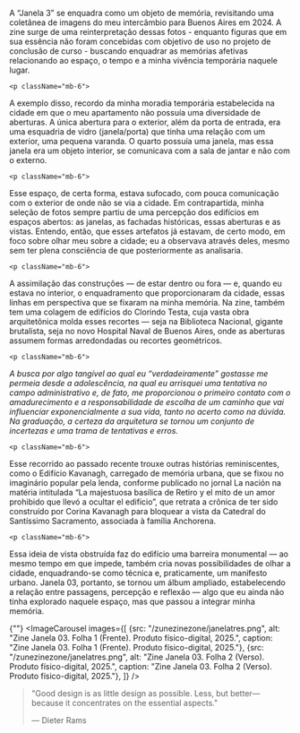 
<div className="space-y-8">
  <div className="prose prose-lg max-w-none">
    <p className="mb-6">
A “Janela 3” se enquadra como um objeto de memória, revisitando uma coletânea de imagens do meu intercâmbio para Buenos Aires em 2024. A zine surge de uma reinterpretação dessas fotos - enquanto figuras que em sua essência não foram concebidas com objetivo de uso no projeto de conclusão de curso -  buscando enquadrar as memórias afetivas relacionando ao espaço, o tempo e a minha vivência temporária naquele lugar. 
</p>

    <p className="mb-6">
A exemplo disso, recordo da minha moradia temporária estabelecida na cidade em que o meu apartamento não possuía uma diversidade de aberturas. A única abertura para o exterior, além da porta de entrada, era uma esquadria de vidro (janela/porta) que tinha uma relação com um exterior, uma pequena varanda. O quarto possuía uma janela, mas essa janela era um objeto interior, se comunicava com a sala de jantar e não com o externo.
</p>

    <p className="mb-6">
Esse espaço, de certa forma, estava sufocado, com pouca comunicação com o exterior de onde não se via a cidade. Em contrapartida, minha seleção de fotos sempre partiu de uma percepção dos edifícios em espaços abertos: as janelas, as fachadas históricas, essas aberturas e as vistas. Entendo, então, que esses artefatos já estavam, de certo modo, em foco sobre olhar meu sobre a cidade; eu a observava através deles, mesmo sem ter plena consciência de que posteriormente as analisaria.
</p>

    <p className="mb-6">
A assimilação das construções — de estar dentro ou fora — e, quando eu estava no interior, o enquadramento que proporcionaram da cidade, essas linhas em perspectiva que se fixaram na minha memória. Na zine, também tem uma colagem de edifícios do Clorindo Testa, cuja vasta obra arquitetônica molda esses recortes — seja na Biblioteca Nacional, gigante brutalista, seja no novo Hospital Naval de Buenos Aires, onde as aberturas assumem formas arredondadas ou recortes geométricos.
</p>

    <p className="mb-6">
_A busca por algo tangível ao qual eu “verdadeiramente” gostasse me permeia desde a adolescência, na qual eu arrisquei uma tentativa no campo administrativo e, de fato, me proporcionou o primeiro contato com o amadurecimento e a responsabilidade de escolha de um caminho que vai influenciar exponencialmente a sua vida, tanto no acerto como na dúvida. Na graduação, a certeza da arquitetura se tornou um conjunto de incertezas e uma trama de tentativas e erros._
</p>

    <p className="mb-6">
Esse recorrido ao passado recente trouxe outras histórias reminiscentes, como o Edifício Kavanagh, carregado de memória urbana, que se fixou no imaginário popular pela lenda, conforme publicado no jornal La nación na matéria intitulada “La majestuosa basílica de Retiro y el mito de un amor prohibido que llevó a ocultar el edificio”, que retrata a crônica de ter sido construído por Corina Kavanagh para bloquear a vista da Catedral do Santíssimo Sacramento, associada à família Anchorena.
</p>

    <p className="mb-6">
Essa ideia de vista obstruída faz do edifício uma barreira monumental — ao mesmo tempo em que impede, também cria novas possibilidades de olhar a cidade, enquadrando-se como técnica e, praticamente, um manifesto urbano. Janela 03, portanto, se tornou um álbum ampliado, estabelecendo a relação entre passagens, percepção e reflexão — algo que eu ainda não tinha explorado naquele espaço, mas que passou a integrar minha memória.
</p>
  </div>

  {""}
  <ImageCarousel
    images={[
        {src: "/zunezinezone/janelatres.png", alt: "Zine Janela 03. Folha 1 (Frente). Produto físico-digital, 2025.", caption: "Zine Janela 03. Folha 1 (Frente). Produto físico-digital, 2025."},
        {src: "/zunezinezone/janelatres.png", alt: "Zine Janela 03. Folha 2 (Verso). Produto físico-digital, 2025.", caption: "Zine Janela 03. Folha 2 (Verso). Produto físico-digital, 2025."},
    ]}
  />

> "Good design is as little design as possible. Less, but
> better—because it concentrates on the essential aspects."
>
> — Dieter Rams


</div>
